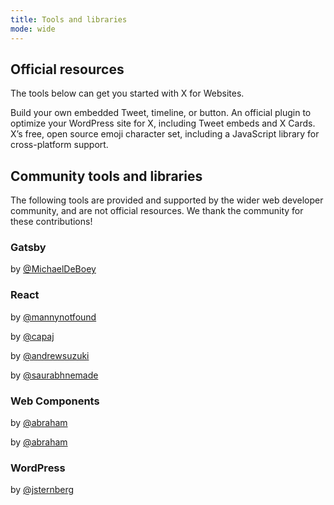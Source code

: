 ```yaml
---
title: Tools and libraries
mode: wide
---
```


## Official resources

The tools below can get you started with X for Websites.

<CardGroup cols={3}>
<Card
  title="publish.twitter.com"
  icon="x-twitter"
  href="https://publish.twitter.com/"
>
Build your own embedded Tweet, timeline, or button.
</Card>
<Card
  title="Twitter for WordPress"
  icon="x-twitter"
  href="https://github.com/twitter/wordpress"
>
An official plugin to optimize your WordPress site for X, including Tweet embeds and X Cards.
</Card>
<Card
  title="twemoji"
  icon="x-twitter"
  href="https://twemoji.twitter.com/"
>
X’s free, open source emoji character set, including a JavaScript library for cross-platform support.
</Card>
</CardGroup>

## Community tools and libraries

The following tools are provided and supported by the wider web developer community, and are not official resources. We thank the community for these contributions!

### Gatsby
<CardGroup>
<Card title="gatsby-remark-embedded" icon="code" href="https://github.com/MichaelDeBoey/gatsby-remark-embedder">

by [@MichaelDeBoey](https://github.com/MichaelDeBoey)
</Card>
</CardGroup>

### React

<CardGroup cols={3}>
<Card title="react-tweet" icon="react" href="https://github.com/mannynotfound/react-tweet">

by [@mannynotfound](https://github.com/mannynotfound)
</Card>
<Card title="react-tweet-embed" icon="react" href="https://github.com/capaj/react-tweet-embed">

by [@capaj](https://github.com/capaj)
</Card>


<Card title="react-twitter-widgets" icon="react" href="https://github.com/andrewsuzuki/react-twitter-widgets">

by [@andrewsuzuki](https://github.com/andrewsuzuki)
</Card>

<Card title="react-twitter-embed" icon="react" href="https://github.com/saurabhnemade/react-twitter-embed">

by [@saurabhnemade](https://github.com/saurabhnemade)
</Card>
</CardGroup>

### Web Components

<CardGroup cols={3}>
  <Card title="twitter-status" icon="code" href="https://github.com/abraham/twitter-status">

  by [@abraham](https://twitter.com/abraham)
  </Card>
  <Card title="twitter-user" icon="code" href="https://github.com/abraham/twitter-user">

  by [@abraham](https://twitter.com/abraham)
  </Card>
</CardGroup>


### WordPress

<CardGroup cols={3}>
  <Card title="TwitterWP" icon="wordpress" href="https://github.com/jtsternberg/TwitterWP">

 by [@jsternberg](https://github.com/jtsternberg)
  </Card>
</CardGroup>


